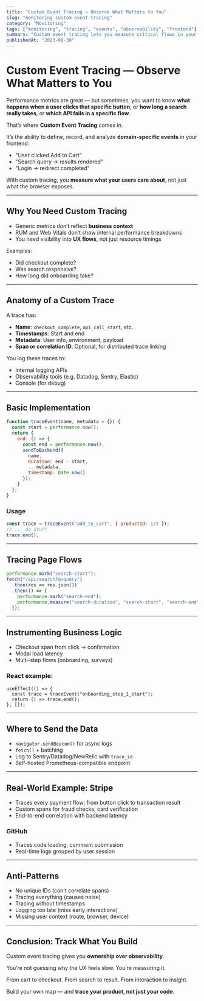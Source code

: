 ```yaml
---
title: "Custom Event Tracing — Observe What Matters to You"
slug: "monitoring-custom-event-tracing"
category: "Monitoring"
tags: ["monitoring", "tracing", "events", "observability", "frontend"]
summary: "Custom event tracing lets you measure critical flows in your app, from button clicks to API latency. Learn how to instrument, capture, and analyze user and system behavior for better observability."
publishedAt: "2023-08-30"
---
```


# Custom Event Tracing — Observe What Matters to You

Performance metrics are great — but sometimes, you want to know **what happens when a user clicks that specific button**, or **how long a search really takes**, or **which API fails in a specific flow**.

That’s where **Custom Event Tracing** comes in.

It’s the ability to define, record, and analyze **domain-specific events** in your frontend:
- "User clicked Add to Cart"
- "Search query → results rendered"
- "Login → redirect completed"

With custom tracing, you **measure what your users care about**, not just what the browser exposes.

---

## Why You Need Custom Tracing

- Generic metrics don’t reflect **business context**
- RUM and Web Vitals don’t show internal performance breakdowns
- You need visibility into **UX flows**, not just resource timings

Examples:
- Did checkout complete?
- Was search responsive?
- How long did onboarding take?

---

## Anatomy of a Custom Trace

A trace has:
- **Name**: `checkout_complete`, `api_call_start`, etc.
- **Timestamps**: Start and end
- **Metadata**: User info, environment, payload
- **Span or correlation ID**: Optional, for distributed trace linking

You log these traces to:
- Internal logging APIs
- Observability tools (e.g. Datadog, Sentry, Elastic)
- Console (for debug)

---

## Basic Implementation

```js
function traceEvent(name, metadata = {}) {
  const start = performance.now();
  return {
    end: () => {
      const end = performance.now();
      sendToBackend({
        name,
        duration: end - start,
        ...metadata,
        timestamp: Date.now()
      });
    }
  };
}
```

### Usage

```js
const trace = traceEvent("add_to_cart", { productId: 123 });
// ... do stuff
trace.end();
```

---

## Tracing Page Flows

```js
performance.mark("search-start");
fetch("/api/search?q=query")
  .then(res => res.json())
  .then(() => {
    performance.mark("search-end");
    performance.measure("search-duration", "search-start", "search-end");
  });
```

---

## Instrumenting Business Logic

- Checkout span from click → confirmation
- Modal load latency
- Multi-step flows (onboarding, surveys)

### React example:

```tsx
useEffect(() => {
  const trace = traceEvent("onboarding_step_1_start");
  return () => trace.end();
}, []);
```

---

## Where to Send the Data

- `navigator.sendBeacon()` for async logs
- `fetch()` + batching
- Log to Sentry/Datadog/NewRelic with `trace_id`
- Self-hosted Prometheus-compatible endpoint

---

## Real-World Example: Stripe

- Traces every payment flow: from button click to transaction result
- Custom spans for fraud checks, card verification
- End-to-end correlation with backend latency

### GitHub

- Traces code loading, comment submission
- Real-time logs grouped by user session

---

## Anti-Patterns

- No unique IDs (can't correlate spans)
- Tracing everything (causes noise)
- Tracing without timestamps
- Logging too late (miss early interactions)
- Missing user context (route, browser, device)

---

## Conclusion: Track What You Build

Custom event tracing gives you **ownership over observability**.

You’re not guessing why the UX feels slow. You’re measuring it.

From cart to checkout. From search to result. From interaction to insight.

Build your own map — and **trace your product, not just your code**.

